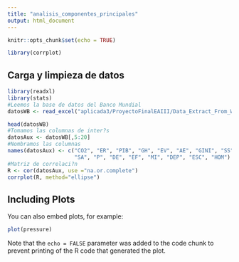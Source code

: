 ```yaml
---
title: "analisis_componentes_principales"
output: html_document
---
```


```r
knitr::opts_chunk$set(echo = TRUE)
```


```r
library(corrplot)

```

## Carga y limpieza de datos


```r
library(readxl)
library(stats)
#Leemos la base de datos del Banco Mundial
datosWB <- read_excel("aplicada3/ProyectoFinalEAIII/Data_Extract_From_World_Development_Indicators .xlsx")

head(datosWB)
#Tomamos las columnas de inter?s
datosAux <- datosWB[,5:20]
#Nombramos las columnas
names(datosAux) <- c("CO2", "ER", "PIB", "GH", "EV", "AE", "GINI", "SS", 
                     "SA", "P", "DE", "EF", "MI", "DEP", "ESC", "HOM")
#Matriz de correlaci?n
R <- cor(datosAux, use ="na.or.complete")
corrplot(R, method="ellipse")
```

## Including Plots

You can also embed plots, for example:

```r
plot(pressure)
```

Note that the `echo = FALSE` parameter was added to the code chunk to prevent printing of the R code that generated the plot.
